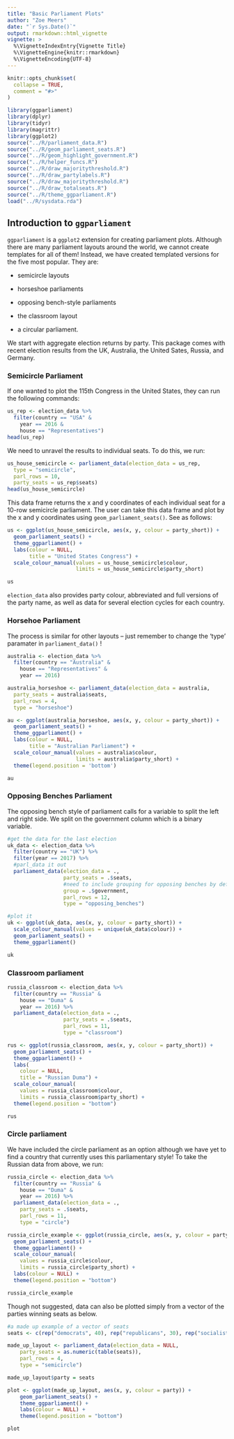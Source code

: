 ```yaml
---
title: "Basic Parliament Plots"
author: "Zoe Meers"
date: "`r Sys.Date()`"
output: rmarkdown::html_vignette
vignette: >
  %\VignetteIndexEntry{Vignette Title}
  %\VignetteEngine{knitr::rmarkdown}
  %\VignetteEncoding{UTF-8}
---
```


```r
knitr::opts_chunk$set(
  collapse = TRUE,
  comment = "#>"
)

library(ggparliament)
library(dplyr)
library(tidyr)
library(magrittr)
library(ggplot2)
source("../R/parliament_data.R")
source("../R/geom_parliament_seats.R")
source("../R/geom_highlight_government.R")
source("../R/helper_funcs.R")
source("../R/draw_majoritythreshold.R")
source("../R/draw_partylabels.R")
source("../R/draw_majoritythreshold.R")
source("../R/draw_totalseats.R")
source("../R/theme_ggparliament.R")
load("../R/sysdata.rda")
```

## Introduction to `ggparliament`

`ggparliament` is a `ggplot2` extension for creating parliament plots. Although there are many parliament layouts around the world, we cannot create templates for all of them! Instead, we have created templated versions for the five most popular. They are:

- semicircle layouts

- horseshoe parliaments

- opposing bench-style parliaments

- the classroom layout

- a circular parliament.

We start with aggregate election returns by party. 
This package comes with recent election results from the UK, Australia, the United Sates, Russia, and Germany.

### Semicircle Parliament

If one wanted to plot the 115th Congress in the United States, they can run the following commands:

```r
us_rep <- election_data %>%
  filter(country == "USA" &
    year == 2016 &
    house == "Representatives")
head(us_rep)
```

We need to unravel the results to individual seats. To do this, we run:

```r
us_house_semicircle <- parliament_data(election_data = us_rep,
  type = "semicircle",
  parl_rows = 10,
  party_seats = us_rep$seats)
head(us_house_semicircle)
```

This data frame returns the x and y coordinates of each individual seat for a 10-row semicircle parliament. The user can take this data frame and plot by the x and y coordinates using `geom_parliament_seats()`. See as follows:

```r
us <- ggplot(us_house_semicircle, aes(x, y, colour = party_short)) +
  geom_parliament_seats() + 
  theme_ggparliament() +
  labs(colour = NULL, 
       title = "United States Congress") +
  scale_colour_manual(values = us_house_semicircle$colour, 
                      limits = us_house_semicircle$party_short) 

us
```

`election_data` also provides party colour, abbreviated and full versions of the party name, as well as data for several election cycles for each country. 

### Horsehoe Parliament

The process is similar for other layouts -- just remember to change the 'type' paramater in `parliament_data()` !

```r
australia <- election_data %>%
  filter(country == "Australia" &
    house == "Representatives" &
    year == 2016) 

australia_horseshoe <- parliament_data(election_data = australia,
  party_seats = australia$seats,
  parl_rows = 4,
  type = "horseshoe")
```

```r
au <- ggplot(australia_horseshoe, aes(x, y, colour = party_short)) +
  geom_parliament_seats() + 
  theme_ggparliament() +
  labs(colour = NULL, 
       title = "Australian Parliament") +
  scale_colour_manual(values = australia$colour, 
                      limits = australia$party_short) + 
  theme(legend.position = 'bottom')

au
```

### Opposing Benches Parliament

The opposing bench style of parliament calls for a variable to split the left and right side. We split on the government column which is a binary variable.

```r
#get the data for the last election
uk_data <- election_data %>%
  filter(country == "UK") %>%
  filter(year == 2017) %>%
  #parl_data it out
  parliament_data(election_data = .,
                  party_seats = .$seats,
                  #need to include grouping for opposing benches by definition
                  group = .$government,
                  parl_rows = 12,
                  type = "opposing_benches")

#plot it
uk <- ggplot(uk_data, aes(x, y, colour = party_short)) +
  scale_colour_manual(values = unique(uk_data$colour)) +
  geom_parliament_seats() +
  theme_ggparliament()

uk

```

### Classroom parliament

```r
russia_classroom <- election_data %>%
  filter(country == "Russia" &
    house == "Duma" &
    year == 2016) %>% 
  parliament_data(election_data = .,
                  party_seats = .$seats,
                  parl_rows = 11,
                  type = "classroom")
```

```r
rus <- ggplot(russia_classroom, aes(x, y, colour = party_short)) +
  geom_parliament_seats() +
  theme_ggparliament() +
  labs(
    colour = NULL,
    title = "Russian Duma") +
  scale_colour_manual(
    values = russia_classroom$colour,
    limits = russia_classroom$party_short) +
  theme(legend.position = "bottom")

rus
```


### Circle parliament

We have included the circle parliament as an option although we have yet to find a country that currently uses this parliamentary style!
To take the Russian data from above, we run:

```r
russia_circle <- election_data %>%
  filter(country == "Russia" &
    house == "Duma" &
    year == 2016) %>% 
  parliament_data(election_data = .,
    party_seats = .$seats,
    parl_rows = 11,
    type = "circle")
```

```r
russia_circle_example <- ggplot(russia_circle, aes(x, y, colour = party_short)) +
  geom_parliament_seats() +
  theme_ggparliament() +
  scale_colour_manual(
    values = russia_circle$colour,
    limits = russia_circle$party_short) +
  labs(colour = NULL) +
  theme(legend.position = "bottom")

russia_circle_example
```

Though not suggested, data can also be plotted simply from a vector of the parties winning seats as below.

```r
#a made up example of a vector of seats
seats <- c(rep("democrats", 40), rep("republicans", 30), rep("socialists", 20), rep("nationalists", 10))

made_up_layout <- parliament_data(election_data = NULL,
    party_seats = as.numeric(table(seats)),
    parl_rows = 4,
    type = "semicircle")

made_up_layout$party = seats

plot <- ggplot(made_up_layout, aes(x, y, colour = party)) +
    geom_parliament_seats() +
    theme_ggparliament() +
    labs(colour = NULL) +
    theme(legend.position = "bottom")

plot
```

